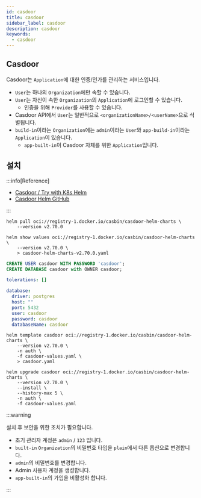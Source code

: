 ```yaml
---
id: casdoor
title: casdoor
sidebar_label: casdoor
description: casdoor
keywords:
  - casdoor
---
```


## Casdoor

Casdoor는 `Application`에 대한 인증/인가를 관리하는 서비스입니다.

- `User`는 하나의 `Organization`에만 속할 수 있습니다.
- `User`는 자신이 속한 `Organization`의 `Application`에 로그인할 수 있습니다.
  - 인증을 위해 `Provider`를 사용할 수 있습니다.
- Casdoor API에서 `User`는 일반적으로 `<organizationName>/<userName>`으로 식별됩니다.
- `build-in`이라는 `Organization`에는 `admin`이라는 `User`와 `app-build-in`이라는 `Application`이 있습니다.
  - `app-built-in`이 Casdoor 자체를 위한 `Application`입니다.

## 설치

:::info[Reference]

- [Casdoor / Try with K8s Helm](https://casdoor.org/docs/basic/try-with-helm/)
- [Casdoor Helm GitHub](https://github.com/casdoor/casdoor-helm)

:::

```shell
helm pull oci://registry-1.docker.io/casbin/casdoor-helm-charts \
    --version v2.70.0
```

```shell
helm show values oci://registry-1.docker.io/casbin/casdoor-helm-charts \
    --version v2.70.0 \
    > casdoor-helm-charts-v2.70.0.yaml
```

```sql
CREATE USER casdoor WITH PASSWORD 'casdoor';
CREATE DATABASE casdoor with OWNER casdoor;
```

```yaml title="casdoor-values.yaml"
tolerations: []

database:
  driver: postgres
  host: ""
  port: 5432
  user: casdoor
  password: casdoor
  databaseName: casdoor
```

```shell
helm template casdoor oci://registry-1.docker.io/casbin/casdoor-helm-charts \
    --version v2.70.0 \
    -n auth \
    -f casdoor-values.yaml \
    > casdoor.yaml
```

```shell
helm upgrade casdoor oci://registry-1.docker.io/casbin/casdoor-helm-charts \
    --version v2.70.0 \
    --install \
    --history-max 5 \
    -n auth \
    -f casdoor-values.yaml
```

:::warning

설치 후 보안을 위한 조치가 필요합니다.

- 초기 관리자 계정은 `admin` / `123` 입니다.
- `built-in` `Organization`의 비밀번호 타입을 `plain`에서 다른 옵션으로 변경합니다.
- `admin`의 비밀번호를 변경합니다.
- Admin 사용자 계정을 생성합니다.
- `app-built-in`의 가입을 비활성화 합니다.

:::
